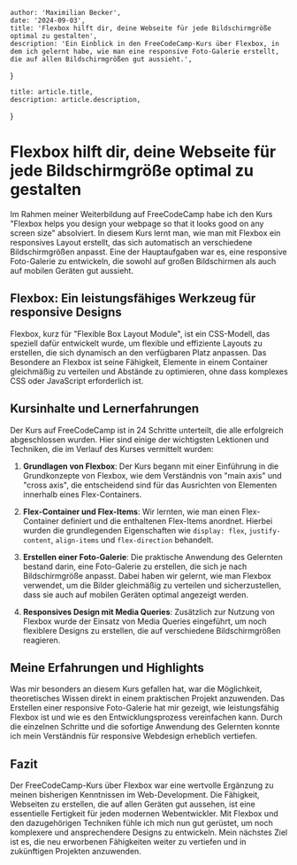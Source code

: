 
    author: 'Maximilian Becker',
    date: '2024-09-03',
    title: 'Flexbox hilft dir, deine Webseite für jede Bildschirmgröße optimal zu gestalten',
    description: 'Ein Einblick in den FreeCodeCamp-Kurs über Flexbox, in dem ich gelernt habe, wie man eine responsive Foto-Galerie erstellt, die auf allen Bildschirmgrößen gut aussieht.',
}

    title: article.title,
    description: article.description,
}


# Flexbox hilft dir, deine Webseite für jede Bildschirmgröße optimal zu gestalten

Im Rahmen meiner Weiterbildung auf FreeCodeCamp habe ich den Kurs "Flexbox helps you design your webpage so that it looks good on any screen size" absolviert. In diesem Kurs lernt man, wie man mit Flexbox ein responsives Layout erstellt, das sich automatisch an verschiedene Bildschirmgrößen anpasst. Eine der Hauptaufgaben war es, eine responsive Foto-Galerie zu entwickeln, die sowohl auf großen Bildschirmen als auch auf mobilen Geräten gut aussieht.

## Flexbox: Ein leistungsfähiges Werkzeug für responsive Designs

Flexbox, kurz für "Flexible Box Layout Module", ist ein CSS-Modell, das speziell dafür entwickelt wurde, um flexible und effiziente Layouts zu erstellen, die sich dynamisch an den verfügbaren Platz anpassen. Das Besondere an Flexbox ist seine Fähigkeit, Elemente in einem Container gleichmäßig zu verteilen und Abstände zu optimieren, ohne dass komplexes CSS oder JavaScript erforderlich ist.

## Kursinhalte und Lernerfahrungen

Der Kurs auf FreeCodeCamp ist in 24 Schritte unterteilt, die alle erfolgreich abgeschlossen wurden. Hier sind einige der wichtigsten Lektionen und Techniken, die im Verlauf des Kurses vermittelt wurden:

1. **Grundlagen von Flexbox**: Der Kurs begann mit einer Einführung in die Grundkonzepte von Flexbox, wie dem Verständnis von "main axis" und "cross axis", die entscheidend sind für das Ausrichten von Elementen innerhalb eines Flex-Containers.

2. **Flex-Container und Flex-Items**: Wir lernten, wie man einen Flex-Container definiert und die enthaltenen Flex-Items anordnet. Hierbei wurden die grundlegenden Eigenschaften wie `display: flex`, `justify-content`, `align-items` und `flex-direction` behandelt.

3. **Erstellen einer Foto-Galerie**: Die praktische Anwendung des Gelernten bestand darin, eine Foto-Galerie zu erstellen, die sich je nach Bildschirmgröße anpasst. Dabei haben wir gelernt, wie man Flexbox verwendet, um die Bilder gleichmäßig zu verteilen und sicherzustellen, dass sie auch auf mobilen Geräten optimal angezeigt werden.

4. **Responsives Design mit Media Queries**: Zusätzlich zur Nutzung von Flexbox wurde der Einsatz von Media Queries eingeführt, um noch flexiblere Designs zu erstellen, die auf verschiedene Bildschirmgrößen reagieren.

## Meine Erfahrungen und Highlights

Was mir besonders an diesem Kurs gefallen hat, war die Möglichkeit, theoretisches Wissen direkt in einem praktischen Projekt anzuwenden. Das Erstellen einer responsive Foto-Galerie hat mir gezeigt, wie leistungsfähig Flexbox ist und wie es den Entwicklungsprozess vereinfachen kann. Durch die einzelnen Schritte und die sofortige Anwendung des Gelernten konnte ich mein Verständnis für responsive Webdesign erheblich vertiefen.

## Fazit

Der FreeCodeCamp-Kurs über Flexbox war eine wertvolle Ergänzung zu meinen bisherigen Kenntnissen im Web-Development. Die Fähigkeit, Webseiten zu erstellen, die auf allen Geräten gut aussehen, ist eine essentielle Fertigkeit für jeden modernen Webentwickler. Mit Flexbox und den dazugehörigen Techniken fühle ich mich nun gut gerüstet, um noch komplexere und ansprechendere Designs zu entwickeln. Mein nächstes Ziel ist es, die neu erworbenen Fähigkeiten weiter zu vertiefen und in zukünftigen Projekten anzuwenden.
